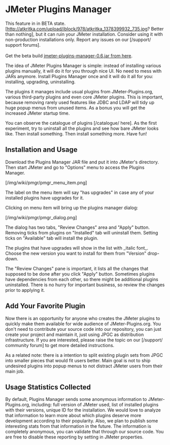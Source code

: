 = JMeter Plugins Manager =

<div class="alert alert-warning">
This feature in in BETA state. [http://atkritka.com/upload/iblock/978/atkritka_1378399932_735.jpg? Better than nothing], but it can ruin your JMeter installation.
Consider using it with non-production installations only.
Report any issues on our [/support/ support forums].<br/><br/>Get the beta build [http://search.maven.org/remotecontent?filepath=kg/apc/jmeter-plugins-manager/0.6/jmeter-plugins-manager-0.6.jar jmeter-plugins-manager-0.6.jar from here].
</div>

The idea of JMeter Plugins Manager is simple: instead of installing various plugins manually, it will do it for you through nice UI.
No need to mess with JARs anymore. Install Plugins Manager once and it will do it all for you: installing, upgrading, uninstalling.

The plugins it manages include usual plugins from JMeter-Plugins.org, various third-party plugins and even core JMeter plugins.
This is important, because removing rarely used features like JDBC and LDAP will tidy up huge popup menus from unused items. As a bonus you will get the increased JMeter startup time.

You can observe the catalogue of plugins [/catalogue/ here]. As the first experiment, try to uninstall all the plugins and see how bare JMeter looks like. Then install something. Then install something more. Have fun!

== Installation and Usage ==

Download the Plugins Manager JAR file and put it into JMeter's {{{lib/ext}}} directory. Then start JMeter and go to "Options" menu to access the Plugins Manager.

[/img/wiki/pmgr/pmgr_menu_item.png]

The label on the menu item will say "has upgrades" in case any of your installed plugins have upgrades for it.

Clicking on menu item will bring up the plugins manager dialog:

[/img/wiki/pmgr/pmgr_dialog.png]

The dialog has two tabs, "Review Changes" area and "Apply" button. Removing ticks from plugins on "Installed" tab will uninstall them. Setting ticks on "Available" tab will install the plugin.

The plugins that have upgrades will show in the list with _italic font_. Choose the new version you want to install for them from "Version" drop-down.

The "Review Changes" pane is important, it lists all the changes that supposed to be done after you click "Apply" button.
Sometimes plugins have dependencies from each other, so there might be additional plugins uninstalled. There is no hurry for important business, so review the changes prior to applying it.


== Add Your Favorite Plugin ==

Now there is an opportunity for anyone who creates the JMeter plugins to quickly make them available for wide audience of JMeter-Plugins.org.
You don't need to contribute your source code into our repository, you can just create your project and maintain it, just using JPGC as distribution infrastructure.
If you are interested, please raise the topic on our [/support/ community forum] to get more detailed instructions.

As a related note: there is a intention to split existing plugin sets from JPGC into smaller pieces that would fit users better.
Main goal is not to ship undesired plugins into popup menus to not distract JMeter users from their main job.

== Usage Statistics Collected ==

By default, Plugins Manager sends some anonymous information to JMeter-Plugins.org, including: full version of JMeter used, list of installed plugins with their versions, unique ID for the installation.
We would love to analyze that information to learn more about which plugins deserve more development according to their popularity. Also, we plan to publish some interesting stats from that information in the future.
The information is completely anonymous, you can validate that through our source code. You are free to disable these reporting by setting {{{jpgc.repo.sendstats=false}}} in JMeter properties.